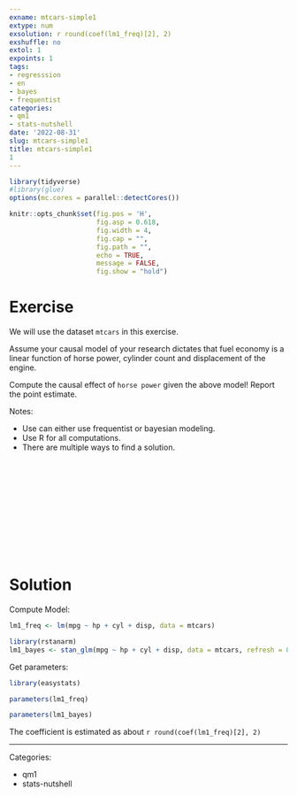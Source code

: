 ```yaml
---
exname: mtcars-simple1
extype: num
exsolution: r round(coef(lm1_freq)[2], 2)
exshuffle: no
extol: 1
expoints: 1
tags:
- regresssion
- en
- bayes
- frequentist
categories:
- qm1
- stats-nutshell
date: '2022-08-31'
slug: mtcars-simple1
title: mtcars-simple1
1
---
```





```r
library(tidyverse)
#library(glue)
options(mc.cores = parallel::detectCores())

```


```r
knitr::opts_chunk$set(fig.pos = 'H',
                      fig.asp = 0.618,
                      fig.width = 4,
                      fig.cap = "", 
                      fig.path = "",
                      echo = TRUE,
                      message = FALSE,
                      fig.show = "hold")
```






# Exercise

We will use the dataset `mtcars` in this exercise.

Assume your causal model of your research dictates that fuel economy is a linear function of horse power, cylinder count and displacement of the engine.

Compute the causal effect of `horse power` given the above model! Report the point estimate.


Notes:

- Use can either use frequentist or bayesian modeling.
- Use R for all computations.
- There are multiple ways to find a solution.



</br>
</br>
</br>
</br>
</br>
</br>
</br>
</br>
</br>
</br>

# Solution

Compute Model:

```r
lm1_freq <- lm(mpg ~ hp + cyl + disp, data = mtcars)

library(rstanarm)
lm1_bayes <- stan_glm(mpg ~ hp + cyl + disp, data = mtcars, refresh = 0)
```


Get parameters:

```r
library(easystats)
```


```r
parameters(lm1_freq)
```

```r
parameters(lm1_bayes)
```


The coefficient is estimated as about `r round(coef(lm1_freq)[2], 2)`



---

Categories: 

- qm1
- stats-nutshell

